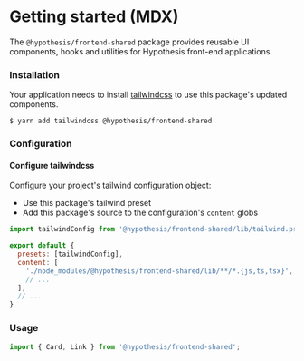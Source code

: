 # Getting started (MDX)

The `@hypothesis/frontend-shared` package provides reusable UI components, hooks and utilities for Hypothesis front-end applications.

### Installation

Your application needs to install [tailwindcss](https://tailwindcss.com/) to use this package's updated components.

```shell
$ yarn add tailwindcss @hypothesis/frontend-shared
```

### Configuration

#### Configure tailwindcss

Configure your project's tailwind configuration object:

* Use this package's tailwind preset
* Add this package's source to the configuration's `content` globs

```js
import tailwindConfig from '@hypothesis/frontend-shared/lib/tailwind.preset.js';

export default {
  presets: [tailwindConfig],
  content: [
    './node_modules/@hypothesis/frontend-shared/lib/**/*.{js,ts,tsx}',
    // ...
  ],
  // ...
}
```

### Usage

```js
import { Card, Link } from '@hypothesis/frontend-shared';
```
